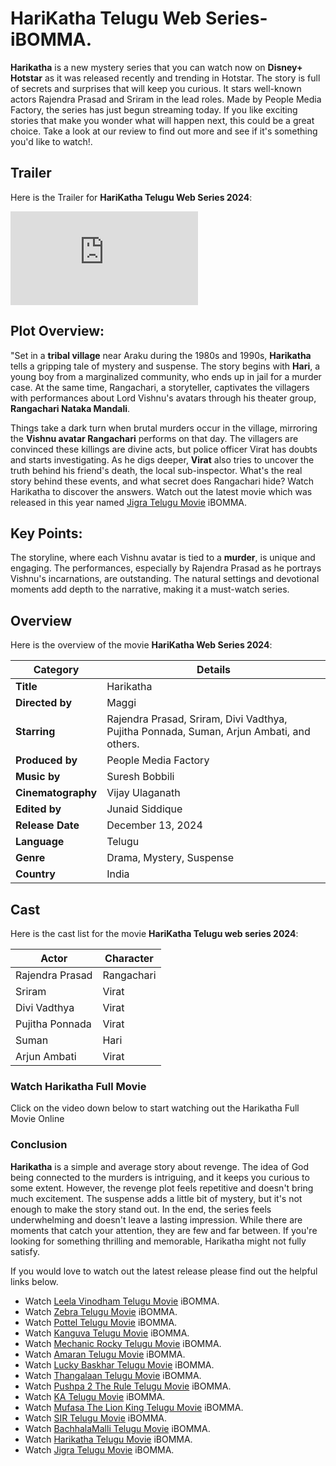 


# HariKatha Telugu Web Series- iBOMMA.

**Harikatha** is a new mystery series that you can watch now on **Disney+ Hotstar** as it was released recently and trending in Hotstar. The story is full of secrets and surprises that will keep you curious. It stars well-known actors Rajendra Prasad and Sriram in the lead roles. Made by People Media Factory, the series has just begun streaming today. If you like exciting stories that make you wonder what will happen next, this could be a great choice. Take a look at our review to find out more and see if it's something you'd like to watch!.

<MDXImage
  src={SEO_OBJ.HARIKATHA.featuredImage}
  alt={SEO_OBJ.HARIKATHA.featuredImageAltText}
  title={SEO_OBJ.HARIKATHA.featuredImageAltText}
  extraStyling=" !h-96 max-w-[380px] lg:min-h-[400px] lg:h-auto lg:w-2/5 m-auto"
/>

## Trailer

Here is the Trailer for **HariKatha Telugu Web Series 2024**:

<iframe
  src="https://www.youtube.com/embed/p2Xr3T3iL7c?si=n4NfTTdyu93MtOdT"
  title="HariKatha Telugu Trailer"
  frameborder="0"
  allow="accelerometer; autoplay; clipboard-write; encrypted-media; gyroscope; picture-in-picture; web-share"
  referrerpolicy="strict-origin-when-cross-origin"
  allowfullscreen
  className="w-full h-[300px] lg:min-h-[500px]"
></iframe>

## Plot Overview:

"Set in a **tribal village** near Araku during the 1980s and 1990s, **Harikatha** tells a gripping tale of mystery and suspense. The story begins with **Hari**, a young boy from a marginalized community, who ends up in jail for a murder case. At the same time, Rangachari, a storyteller, captivates the villagers with performances about Lord Vishnu's avatars through his theater group, **Rangachari Nataka Mandali**.

Things take a dark turn when brutal murders occur in the village, mirroring the **Vishnu avatar Rangachari** performs on that day. The villagers are convinced these killings are divine acts, but police officer Virat has doubts and starts investigating. As he digs deeper, **Virat** also tries to uncover the truth behind his friend's death, the local sub-inspector. What's the real story behind these events, and what secret does Rangachari hide? Watch Harikatha to discover the answers. Watch out the latest movie which was released in this year named [Jigra Telugu Movie](https://www.abomma.com/Jigra "Jigra telugu movie") iBOMMA.

## Key Points:

The storyline, where each Vishnu avatar is tied to a **murder**, is unique and engaging. The performances, especially by Rajendra Prasad as he portrays Vishnu's incarnations, are outstanding. The natural settings and devotional moments add depth to the narrative, making it a must-watch series.

## Overview

Here is the overview of the movie **HariKatha Web Series 2024**:

| **Category**       | **Details**                                                                              |
| ------------------ | ---------------------------------------------------------------------------------------- |
| **Title**          | Harikatha                                                                                |
| **Directed by**    | Maggi                                                                                    |
| **Starring**       | Rajendra Prasad, Sriram, Divi Vadthya, Pujitha Ponnada, Suman, Arjun Ambati, and others. |
| **Produced by**    | People Media Factory                                                                     |
| **Music by**       | Suresh Bobbili                                                                           |
| **Cinematography** | Vijay Ulaganath                                                                          |
| **Edited by**      | Junaid Siddique                                                                          |
| **Release Date**   | December 13, 2024                                                                        |
| **Language**       | Telugu                                                                                   |
| **Genre**          | Drama, Mystery, Suspense                                                                 |
| **Country**        | India                                                                                    |

## Cast

Here is the cast list for the movie **HariKatha Telugu web series 2024**:

| **Actor**       | **Character** |
| --------------- | ------------- |
| Rajendra Prasad | Rangachari    |
| Sriram          | Virat         |
| Divi Vadthya    | Virat         |
| Pujitha Ponnada | Virat         |
| Suman           | Hari          |
| Arjun Ambati    | Virat         |

### Watch Harikatha Full Movie

Click on the video down below to start watching out the Harikatha Full Movie Online

<VideoFrame url={SEO_OBJ.HARIKATHA.relativeURL} />

### Conclusion

**Harikatha** is a simple and average story about revenge. The idea of God being connected to the murders is intriguing, and it keeps you curious to some extent. However, the revenge plot feels repetitive and doesn't bring much excitement. The suspense adds a little bit of mystery, but it's not enough to make the story stand out. In the end, the series feels underwhelming and doesn't leave a lasting impression. While there are moments that catch your attention, they are few and far between. If you're looking for something thrilling and memorable, Harikatha might not fully satisfy.

If you would love to watch out the latest release please find out the helpful links below.

- Watch [Leela Vinodham Telugu Movie](https://www.abomma.com/leela-vinodham "Leela Vinodham Telugu movie") iBOMMA.
- Watch [Zebra Telugu Movie](https://www.abomma.com/zebra-telugu-movie "zebra telugu movie") iBOMMA.
- Watch [Pottel Telugu Movie](https://www.abomma.com/pottel "Pottel telugu movie") iBOMMA.
- Watch [Kanguva Telugu Movie](https://www.abomma.com/Kanguva "Kanguva telugu movie") iBOMMA.
- Watch [Mechanic Rocky Telugu Movie](https://www.abomma.com/Mechanic-Rocky "Mechanic Rocky telugu movie") iBOMMA.
- Watch [Amaran Telugu Movie](https://www.abomma.com/Amaran "Amaran telugu movie") iBOMMA.
- Watch [Lucky Baskhar Telugu Movie](https://www.abomma.com/Lucky-Baskhar "Lucky Baskhar telugu movie") iBOMMA.
- Watch [Thangalaan Telugu Movie](https://www.abomma.com/Thangalaan "Thangalaan telugu movie") iBOMMA.
- Watch [Pushpa 2 The Rule Telugu Movie](https://www.abomma.com/pushpa-2-the-rule "Pushpa 2 The Rule telugu movie") iBOMMA.
- Watch [KA Telugu Movie](https://www.abomma.com/KA "KA telugu movie") iBOMMA.
- Watch [Mufasa The Lion King Telugu Movie](https://www.abomma.com/Mufasa-The-Lion-King "Mufasa The Lion King telugu movie") iBOMMA.
- Watch [SIR Telugu Movie](https://www.abomma.com/sir-telugu-movie "Sir telugu movie") iBOMMA.
- Watch [BachhalaMalli Telugu Movie](https://www.abomma.com/bachhala-malli "BachhalaMalli telugu movie") iBOMMA.
- Watch [Harikatha Telugu Movie](https://www.abomma.com/Harikatha "Harikatha telugu movie") iBOMMA.
- Watch [Jigra Telugu Movie](https://www.abomma.com/Jigra "Jigra telugu movie") iBOMMA.
